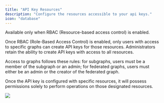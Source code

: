 ```yaml
---
title: "API Key Resources"
description: "Configure the resources accessible to your api keys."
icon: "database"
---
```


Available only when RBAC (Resource-based access control) is enabled.

Once RBAC (Role-Based Access Control) is enabled, only users with access to specific graphs can create API keys for those resources. Administrators retain the ability to create API keys with access to all resources.

Access to graphs follows these rules: for subgraphs, users must be a member of the subgraph or an admin; for federated graphs, users must either be an admin or the creator of the federated graph.

Once the API key is configured with specific resources, it will possess permissions solely to perform operations on those designated resources.

<Frame>
  <img src="/images/studio/image-32.png" />
</Frame>
